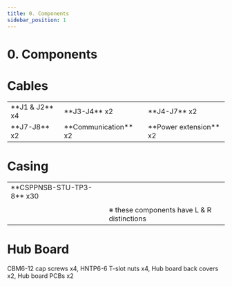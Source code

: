 ```yaml
---
title: 0. Components
sidebar_position: 1
---
```



# 0. Components

# Cables
<table>
  <tr style={{ backgroundColor: "white" }}>
    <td style={{ width: "33.3%", verticalAlign: "top" }}>**J1 &amp; J2** x4<BlockImage src="hardware/electronics-guide/j1-j2-cable.png" alt="j1-j2" /></td>
    <td style={{ width: "33.3%", verticalAlign: "top" }}>**J3-J4** x2<BlockImage src="hardware/electronics-guide/j3-j4-cable.png" alt="j3-j4" /></td>
    <td style={{ width: "33.3%", verticalAlign: "top" }}>**J4-J7** x2<BlockImage src="hardware/electronics-guide/j4-j7-cable.png" alt="j4-j7" /></td>
  </tr>
  <tr style={{ backgroundColor: "white" }}>
    <td style={{ verticalAlign: "top" }}>**J7-J8** x2<BlockImage src="hardware/electronics-guide/j7-j8-cable.png" alt="j7-j8" /></td>
    <td style={{ verticalAlign: "top" }}>**Communication** x2 <BlockImage src="hardware/electronics-guide/commu-cable.png" alt="commu" /></td>
    <td style={{ verticalAlign: "top" }}>**Power extension** x2 <BlockImage src="hardware/electronics-guide/power-extension-cable.png" alt="power extension" /></td>
  </tr>
</table>

# Casing
<table>
  <tr style={{ backgroundColor: "white" }}>
    <td style={{ width: "33.3%", verticalAlign: "top" }}>**CSPPNSB-STU-TP3-8** x30 <BlockImage src="hardware/electronics-guide/csppnsb-sus-tp3-8.png" alt="screw" /></td>
    <td style={{ width: "33.3%", verticalAlign: "top" }}><BlockImage src="hardware/electronics-guide/j1-j2-casing.png" alt="j1-j2-cover" /></td>
  </tr>
  <tr style={{ backgroundColor: "white" }}>
    <td style={{ width: "33.3%", verticalAlign: "top" }}><BlockImage src="hardware/electronics-guide/j2-j3-casing.png" alt="j2-j3-cover" /></td>
    <td style={{ verticalAlign: "top" }}><BlockImage src="hardware/electronics-guide/j3-j4-casing.png" alt="j3-j4-cover" /></td>
  </tr>
  <tr style={{ backgroundColor: "white" }}>
    <td style={{ verticalAlign: "top" }}><BlockImage src="hardware/electronics-guide/j4-j5-casing.png" alt="j4-j5-cover" /></td>
    <td style={{ verticalAlign: "top" }}><BlockImage src="hardware/electronics-guide/j6-j7-casing.png" alt="j6-j7-cover" /> ※ these components have L & R distinctions</td>
  </tr>
</table>

# Hub Board
CBM6-12 cap screws x4, HNTP6-6 T-slot nuts x4, Hub board back covers x2, Hub board PCBs x2  
<BlockImage src="hardware/electronics-guide/hubboard-components.png" alt="Hub board components" />

